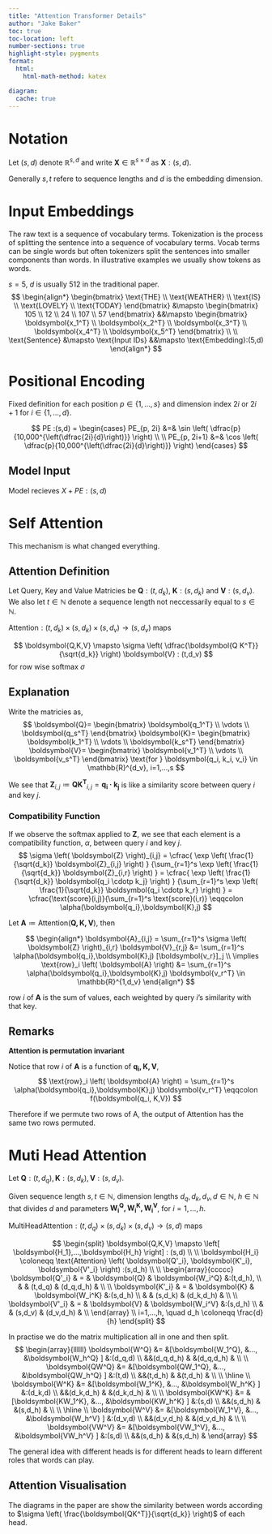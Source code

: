```yaml
---
title: "Attention Transformer Details"
author: "Jake Baker"
toc: true
toc-location: left
number-sections: true
highlight-style: pygments
format: 
  html: 
    html-math-method: katex

diagram:
  cache: true
---
```


# Notation
Let $(s,d)$ denote $\mathbb{R}^{s,d}$ and write $\boldsymbol{X} \in \mathbb{R}^{s \times d}$ as 
$\boldsymbol{X} : (s,d)$.

Generally $s,t$ refere to sequence lengths and $d$ is the embedding dimension. 

# Input Embeddings
The raw text is a sequence of vocabulary terms. Tokenization is the process of splitting the sentence into a sequence of vocabulary terms. Vocab terms can be single words but often tokenizers split the sentences into smaller components than words. In illustrative examples we usually show tokens as words.

::: {#exm-input_embeds}
$s=5$, $d$ is usually 512 in the traditional paper.
$$
\begin{align*}
\begin{bmatrix}
\text{THE} \\
\text{WEATHER} \\
\text{IS} \\
\text{LOVELY} \\
\text{TODAY}
\end{bmatrix} 
&\mapsto
\begin{bmatrix}
105 \\
12 \\
24 \\
107 \\
57
\end{bmatrix} 
&&\mapsto
\begin{bmatrix}
\boldsymbol{x_1^T} \\
\boldsymbol{x_2^T} \\
\boldsymbol{x_3^T} \\
\boldsymbol{x_4^T} \\
\boldsymbol{x_5^T}
\end{bmatrix}
\\ \\
\text{Sentence} 
&\mapsto
\text{Input IDs} 
&&\mapsto
\text{Embedding}:(5,d)
\end{align*}
$$
:::


# Positional Encoding
Fixed definition for each position 
$p \in \left\{1,...,s \right\}$
and dimension index 
$2i \text{ or } 2i+1 \text{ for } i \in \left\{1,...,d \right\}$.

$$
PE :(s,d)  =
\begin{cases} 
PE_{p, 2i}     &=&   \sin \left( \dfrac{p}{10,000^{\left(\dfrac{2i}{d}\right)}} \right)
\\
\\
PE_{p, 2i+1}   &=&   \cos \left( \dfrac{p}{10,000^{\left(\dfrac{2i}{d}\right)}} \right)
\end{cases}
$$

## Model Input
Model recieves $X + PE : (s,d)$

# Self Attention
This mechanism is what changed everything.

## Attention Definition

Let Query, Key and Value Matricies be $\boldsymbol{Q}:(t,d_k)$, $\boldsymbol{K}:(s,d_k)$ and $\boldsymbol{V}:(s,d_v)$. We also let $t \in \mathbb{N}$ denote a sequence length not neccessarily equal to $s \in \mathbb{N}$.

::: {#def-Attention}
$\text{Attention}: (t,d_k) \times (s,d_k) \times (s,d_v) \to (s,d_v)$ maps

$$
\boldsymbol{Q,K,V} \mapsto
\sigma \left( \dfrac{\boldsymbol{Q K^T}}{\sqrt{d_k}} \right) \boldsymbol{V}
: (t,d_v)
$$
for row wise softmax $\sigma$
:::


## Explanation

Write the matricies as,
$$
\boldsymbol{Q}=
\begin{bmatrix}
   \boldsymbol{q_1^T}   \\
   \vdots   \\
   \boldsymbol{q_s^T} 
\end{bmatrix}
\boldsymbol{K}=
\begin{bmatrix}
   \boldsymbol{k_1^T}   \\
   \vdots   \\
   \boldsymbol{k_s^T} 
\end{bmatrix}
\boldsymbol{V}=
\begin{bmatrix}
   \boldsymbol{v_1^T}   \\
   \vdots   \\
   \boldsymbol{v_s^T} 
\end{bmatrix}
\text{for }
\boldsymbol{q_i, k_i, v_i} \in \mathbb{R}^{d_v}, i=1,...,s
$$


We see that 
$\boldsymbol{Z}_{i,j}\coloneqq \boldsymbol{QK^T}_{i,j} = \boldsymbol{q_i \cdotp k_j}$
is like a similarity score between query $i$ and key $j$.

### Compatibility Function

If we observe the softmax applied to $\boldsymbol{Z}$, we see that each element is a compatibility function, $\alpha$, between query $i$ and key $j$.
$$
\sigma \left( \boldsymbol{Z} \right)_{i,j} = 
\cfrac{
   \exp \left( \frac{1}{\sqrt{d_k}} \boldsymbol{Z}_{i,j} \right)
   }
   {\sum_{r=1}^s \exp \left( \frac{1}{\sqrt{d_k}} \boldsymbol{Z}_{i,r} \right)
   } = 
\cfrac{
   \exp \left( \frac{1}{\sqrt{d_k}} \boldsymbol{q_i \cdotp k_j} \right)
   }
   {\sum_{r=1}^s \exp \left( \frac{1}{\sqrt{d_k}} \boldsymbol{q_i \cdotp k_r} \right)
   } = 
\cfrac{\text{score}(i,j)}{\sum_{r=1}^s \text{score}(i,r)}
\eqqcolon 
\alpha(\boldsymbol{q_i},\boldsymbol{K},j)
$$

Let 
$\boldsymbol{A} \coloneqq \text{Attention}(\boldsymbol{Q,K,V})$, then

$$
\begin{align*}
\boldsymbol{A}_{i,j} 
= \sum_{r=1}^s \sigma \left( \boldsymbol{Z} \right)_{i,r}  \boldsymbol{V}_{r,j}
&= \sum_{r=1}^s \alpha(\boldsymbol{q_i},\boldsymbol{K},j) [\boldsymbol{v_r}]_j
\\
\implies
\text{row}_i \left( \boldsymbol{A} \right)
&= \sum_{r=1}^s \alpha(\boldsymbol{q_i},\boldsymbol{K},j) \boldsymbol{v_r^T}
\in \mathbb{R}^{1,d_v}
\end{align*}
$$

row $i$ of $\boldsymbol{A}$ is the sum of values, each weighted by query $i$'s similarity with that key.

## Remarks
:::{#rem-attention-permutation}
**Attention is permutation invariant**

Notice that row $i$ of $\boldsymbol{A}$ is a function of $\boldsymbol{q_i, K,V}$,
$$
\text{row}_i \left( \boldsymbol{A} \right) =
\sum_{r=1}^s \alpha(\boldsymbol{q_i},\boldsymbol{K},j) \boldsymbol{v_r^T}
\eqqcolon f(\boldsymbol{q_i, K,V})
$$

Therefore if we permute two rows of A, the output of Attention has the same two rows permuted.
:::

# Muti Head Attention
Let $\boldsymbol{Q}:(t,d_q), \boldsymbol{K}:(s,d_k), \boldsymbol{V}:(s,d_v)$.


::: {#def-MHA}
Given sequence length $s,t \in \mathbb{N}$, dimension lengths $d_q, d_k, d_v, d \in \mathbb{N}$, $h\in \mathbb{N}$ that divides $d$ and parameters $\boldsymbol{W_i^Q, W_i^K, W_i^V}$, for $i=1,...,h$. 

$\text{MultiHeadAttention}: (t,d_q) \times (s,d_k) \times (s,d_v) \to (s,d)$ maps

$$
\begin{split}
\boldsymbol{Q,K,V} 
 \mapsto
\left[ \boldsymbol{H_1},...,\boldsymbol{H_h} \right]
: (s,d)
\\ \\
\boldsymbol{H_i} 
 \coloneqq 
\text{Attention} \left( \boldsymbol{Q'_i}, \boldsymbol{K'_i}, \boldsymbol{V'_i} \right)
:(s,d_h)
\\ \\
\begin{array}{ccccc}
   \boldsymbol{Q'_i} &  = & \boldsymbol{Q} & \boldsymbol{W_i^Q} &:(t,d_h), \\
   & & (t,d_q) & (d_q,d_h) &
   \\ \\
   \boldsymbol{K'_i} &  = & \boldsymbol{K} & \boldsymbol{W_i^K} &:(s,d_h) \\
   & & (s,d_k) & (d_k,d_h) &
   \\ \\
   \boldsymbol{V'_i} &  = & \boldsymbol{V} & \boldsymbol{W_i^V} &:(s,d_h) \\
   & & (s,d_v) & (d_v,d_h) &
   \\
\end{array}
\\ i=1,...,h, \quad d_h \coloneqq \frac{d}{h}
\end{split}
$$

:::

In practise we do the matrix multiplication all in one and then split.
$$
\begin{array}{llllll}
\boldsymbol{W^Q} &= &[\boldsymbol{W_1^Q}, &...,  &\boldsymbol{W_h^Q} ] &:(d_q,d)
\\
&&(d_q,d_h) &   &(d_q,d_h) &
\\ \\
\boldsymbol{QW^Q} &= &[\boldsymbol{QW_1^Q}, &...,  &\boldsymbol{QW_h^Q} ] &:(t,d)
\\
&&(t,d_h) &   &(t,d_h) &
\\ \\ \hline \\
\boldsymbol{W^K} &= &[\boldsymbol{W_1^K}, &...,  &\boldsymbol{W_h^K} ] &:(d_k,d)
\\
&&(d_k,d_h) &   &(d_k,d_h) &
\\ \\
\boldsymbol{KW^K} &= &[\boldsymbol{KW_1^K}, &...,  &\boldsymbol{KW_h^K} ] &:(s,d)
\\
&&(s,d_h) &   &(s,d_h) &
\\ \\ \hline \\
\boldsymbol{W^V} &= &[\boldsymbol{W_1^V}, &...,  &\boldsymbol{W_h^V} ] &:(d_v,d)
\\
&&(d_v,d_h) &   &(d_v,d_h) &
\\ \\
\boldsymbol{VW^V} &= &[\boldsymbol{VW_1^V}, &...,  &\boldsymbol{VW_h^V} ] &:(s,d)
\\
&&(s,d_h) &   &(s,d_h) &
\end{array}
$$

The general idea with different heads is for different heads to learn different roles that words can play.

## Attention Visualisation

The diagrams in the paper are show the similarity between words according to $\sigma \left( \frac{\boldsymbol{QK^T}}{\sqrt{d_k}} \right)$ of each head.